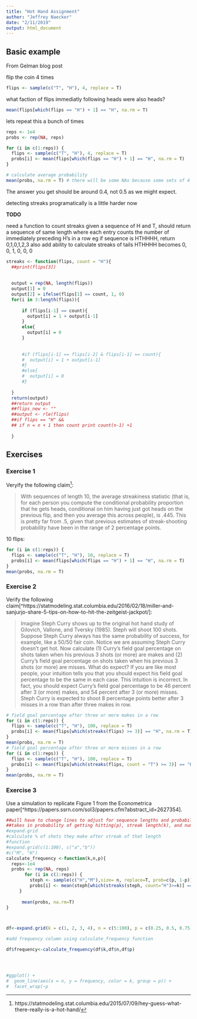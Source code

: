 ```yaml
---
title: "Hot Hand Assignment"
author: "Jeffrey Naecker"
date: "2/11/2019"
output: html_document
---
```


## Basic example

From Gelman blog post

flip the coin 4 times

```r
flips <- sample(c("T", "H"), 4, replace = T)
```

what faction of flips immediatly following heads were also heads?

```r
mean(flips[which(flips == "H") + 1] == "H", na.rm = T)
```

lets repeat this a bunch of times

```r
reps <- 1e4
probs <- rep(NA, reps)

for (i in c(1:reps)) {
  flips <- sample(c("T", "H"), 4, replace = T)
  probs[i] <- mean(flips[which(flips == "H") + 1] == "H", na.rm = T)
}

# calculate average probability
mean(probs, na.rm = T) # there will be some NAs because some sets of 4 flips will have no heads
```

The answer you get should be around 0.4, not 0.5 as we might expect.

detecting streaks programatically is a little harder now

**TODO**

need a function to count streaks
given a sequence of H and T, should return a sequence of same length
where each entry counts the number of immediately preceding H's in a row
eg if sequence is HTHHHH, return 0,1,0,1,2,3
also add ability to calculate streaks of tails
HTHHHH becomes 0, 0, 1, 0, 0, 0

```r
streaks <- function(flips, count = "H"){
  ##print(flips[3])
  
  
  output = rep(NA, length(flips))
  output[1] = 0
  output[2] = ifelse(flips[1] == count, 1, 0)
  for(i in 3:length(flips)){
      
      if (flips[i-1] == count){
        output[i] = 1 + output[i-1]
      }
      else{
        output[i] = 0
      }
      
          
      #if (flips[i-1] == flips[i-2] & flips[i-1] == count){
      #  output[i] = 1 + output[i-1] 
      #}
      #else{
      #  output[i] = 0
      #}
    
  }
  return(output)
  ##return output
  ##flips_new <- ""
  ##output <- rle(flips)
  ##if flips == "H" &&
  ## if n = n + 1 then count print count(n-1) +1
    
  }
```


## Exercises

### Exercise 1

Veryify the following claim^[https://statmodeling.stat.columbia.edu/2015/07/09/hey-guess-what-there-really-is-a-hot-hand/]:

> With sequences of length 10, the average streakiness statistic (that is, for each person you compute the conditional probability proportion that he gets heads, conditional on him having just got heads on the previous flip, and then you average this across people), is .445. This is pretty far from .5, given that previous estimates of streak-shooting probability have been in the range of 2 percentage points.

10 flips:

```r
for (i in c(1:reps)) {
  flips <- sample(c("T", "H"), 10, replace = T)
  probs[i] <- mean(flips[which(flips == "H") + 1] == "H", na.rm = T) 
}
mean(probs, na.rm = T)

```



### Exercise 2

Verify the following claim[^https://statmodeling.stat.columbia.edu/2016/02/18/miller-and-sanjurjo-share-5-tips-on-how-to-hit-the-zeitgeist-jackpot/]:

> Imagine Steph Curry shows up to the original hot hand study of Gilovich, Vallone, and Tversky (1985). Steph will shoot 100 shots. Suppose Steph Curry always has the same probability of success, for example, like a 50/50 fair coin. Notice we are assuming Steph Curry doesn’t get hot. Now calculate (1) Curry’s field goal percentage on shots taken when his previous 3 shots (or more) are makes and (2) Curry’s field goal percentage on shots taken when his previous 3 shots (or more) are misses. What do expect? If you are like most people, your intuition tells you that you should expect his field goal percentage to be the same in each case. This intuition is incorrect. In fact, you should expect Curry’s field goal percentage to be 46 percent after 3 (or more) makes, and 54 percent after 3 (or more) misses. Steph Curry is expected to shoot 8 percentage points better after 3 misses in a row than after three makes in row. 

```r
# field goal percentage after three or more makes in a row
for (i in c(1:reps)) {
  flips <- sample(c("T", "H"), 100, replace = T)
  probs[i] <- mean(flips[which(streaks(flips) >= 3)] == "H", na.rm = T) 
}
mean(probs, na.rm = T)
# field goal percentage after three or more misses in a row
for (i in c(1:reps)) {
  flips <- sample(c("T", "H"), 100, replace = T)
  probs[i] <- mean(flips[which(streaks(flips, count = "T") >= 3)] == "H", na.rm = T) 
}
mean(probs, na.rm = T)

```




### Exercise 3

Use a simulation to replicate Figure 1 from the Econometrica paper[^https://papers.ssrn.com/sol3/papers.cfm?abstract_id=2627354].

```r
##will have to change lines to adjust for sequence lengths and probabilities
##takes in probability of getting hitting(p), streak length(k), and number of shots(n)
#expand.grid
#calculate % of shots they make after streak of that length
#function
#expand.grid(c(1:100), c("a","b"))
#c("M", "H")
calculate_frequency <-function(k,n,p){
  reps<-1e4
  probs <- rep(NA, reps)
       for (i in c(1:reps)) {
         steph <- sample(c("H","M"),size= n, replace=T, prob=c(p, 1-p))
         probs[i] <- mean(steph[which(streaks(steph, count="H")>=k)] == "H")
     }
  
      mean(probs, na.rm=T)
}



df<-expand.grid(k = c(1, 2, 3, 4), n = c(5:100), p = c(0.25, 0.5, 0.75))

#add frequency column using calculate_frequency function

df$frequency<-calculate_frequency(df$k,df$n,df$p)




#ggplot() +
#  geom_line(aes(x = n, y = frequency, color = k, group = p)) +
#  facet_wrap(~p

```

